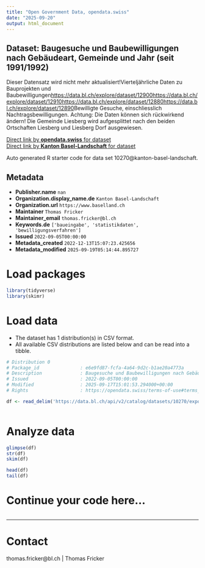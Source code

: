 ```yaml
---
title: "Open Government Data, opendata.swiss"
date: "2025-09-20"
output: html_document
---
```


## Dataset: Baugesuche und Baubewilligungen nach Gebäudeart, Gemeinde und Jahr (seit 1991/1992)

Dieser Datensatz wird nicht mehr aktualisiert!Vierteljährliche Daten zu Bauprojekten und Baubewilligungen[https://data.bl.ch/explore/dataset/12900](https://data.bl.ch/explore/dataset/12900)[](https://data.bl.ch/explore/dataset/12900)[https://data.bl.ch/explore/dataset/12910](https://data.bl.ch/explore/dataset/12910)[](https://data.bl.ch/explore/dataset/12910)[https://data.bl.ch/explore/dataset/12880](https://data.bl.ch/explore/dataset/12880)[](https://data.bl.ch/explore/dataset/12880)[https://data.bl.ch/explore/dataset/12890](https://data.bl.ch/explore/dataset/12890)Bewilligte Gesuche, einschliesslich Nachtragsbewilligungen. Achtung: Die Daten können sich rückwirkend ändern! Die Gemeinde Liesberg wird aufgesplittet nach den beiden Ortschaften Liesberg und Liesberg Dorf ausgewiesen.

[Direct link by **opendata.swiss** for dataset](https://opendata.swiss/de/dataset/baugesuche-und-baubewilligungen-nach-gebaudeart-gemeinde-und-jahr-ab-1991)<br>
[Direct link by **Kanton Basel-Landschaft** for dataset](https://data.bl.ch/explore/dataset/10270/)

Auto generated R starter code for data set 10270@kanton-basel-landschaft.

## Metadata

- **Publisher.name** `nan`
- **Organization.display_name.de** `Kanton Basel-Landschaft`
- **Organization.url** `https://www.baselland.ch`
- **Maintainer** `Thomas Fricker`
- **Maintainer_email** `thomas.fricker@bl.ch`
- **Keywords.de** `['baueingabe', 'statistikdaten', 'bewilligungsverfahren']`
- **Issued** `2022-09-05T00:00:00`
- **Metadata_created** `2022-12-13T15:07:23.425656`
- **Metadata_modified** `2025-09-19T05:14:44.895727`


# Load packages

```r

library(tidyverse)
library(skimr)

```

# Load data

-   The dataset has 1 distribution(s) in CSV format.
-   All available CSV distributions are listed below and can be read into a tibble.

```r

# Distribution 0
# Package_id               : e6e9fd87-fcfa-4a64-9d2c-b1ae20a4773a
# Description              : Baugesuche und Baubewilligungen nach Gebäudeart, Gemeinde und Jahr (seit 1991/1992) (csv)
# Issued                   : 2022-09-05T00:00:00
# Modified                 : 2025-09-17T15:01:53.294000+00:00
# Rights                   : https://opendata.swiss/terms-of-use#terms_by

df <- read_delim('https://data.bl.ch/api/v2/catalog/datasets/10270/exports/csv?use_labels=true')



```

# Analyze data

```r

glimpse(df)
str(df)
skim(df)

head(df)
tail(df)

```

# Continue your code here...

```r

```

------------------------------------------------------------------------

# Contact

thomas.fricker@bl.ch | Thomas Fricker
